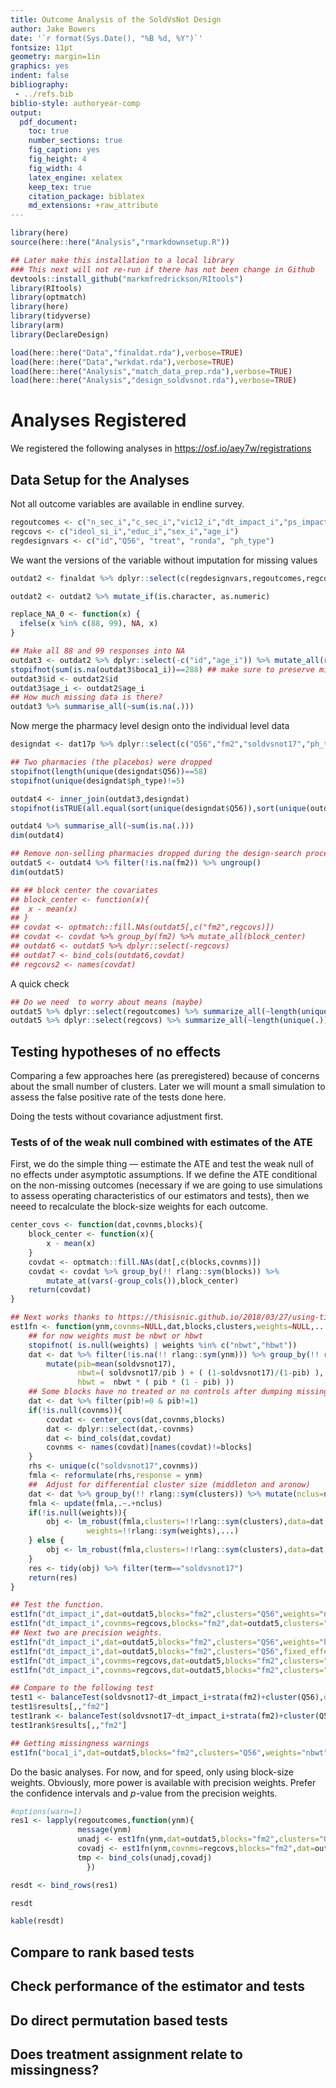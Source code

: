 ```yaml
---
title: Outcome Analysis of the SoldVsNot Design
author: Jake Bowers
date: '`r format(Sys.Date(), "%B %d, %Y")`'
fontsize: 11pt
geometry: margin=1in
graphics: yes
indent: false
bibliography:
 - ../refs.bib
biblio-style: authoryear-comp
output:
  pdf_document:
    toc: true
    number_sections: true
    fig_caption: yes
    fig_height: 4
    fig_width: 4
    latex_engine: xelatex
    keep_tex: true
    citation_package: biblatex
    md_extensions: +raw_attribute
---
```





```r
library(here)
source(here::here("Analysis","rmarkdownsetup.R"))
```

```r
## Later make this installation to a local library
### This next will not re-run if there has not been change in Github
devtools::install_github("markmfredrickson/RItools")
library(RItools)
library(optmatch)
library(here)
library(tidyverse)
library(arm)
library(DeclareDesign)
```


```r
load(here::here("Data","finaldat.rda"),verbose=TRUE)
load(here::here("Data","wrkdat.rda"),verbose=TRUE)
load(here::here("Analysis","match_data_prep.rda"),verbose=TRUE)
load(here::here("Analysis","design_soldvsnot.rda"),verbose=TRUE)
```

# Analyses Registered

We registered the following analyses in <https://osf.io/aey7w/registrations>

## Data Setup  for the Analyses

Not all outcome variables are available in endline survey.

```r
regoutcomes <- c("n_sec_i","c_sec_i","vic12_i","dt_impact_i","ps_impact_i","boca1_i","social_dis","activities_index")
regcovs <- c("ideol_si_i","educ_i","sex_i","age_i")
regdesignvars <- c("id","Q56", "treat", "ronda", "ph_type")
```

We want the versions of the variable without imputation for missing values

```r
outdat2 <- finaldat %>% dplyr::select(c(regdesignvars,regoutcomes,regcovs)) %>% filter(ronda==2018)

outdat2 <- outdat2 %>% mutate_if(is.character, as.numeric)

replace_NA_0 <- function(x) {
  ifelse(x %in% c(88, 99), NA, x)
}

## Make all 88 and 99 responses into NA
outdat3 <- outdat2 %>% dplyr::select(-c("id","age_i")) %>% mutate_all(replace_NA_0)
stopifnot(sum(is.na(outdat3$boca1_i))==288) ## make sure to preserve missings
outdat3$id <- outdat2$id
outdat3$age_i <- outdat2$age_i
## How much missing data is there?
outdat3 %>% summarise_all(~sum(is.na(.)))
```

Now merge the pharmacy level design onto the individual level data

```r
designdat <- dat17p %>% dplyr::select(c("Q56","fm2","soldvsnot17","ph_type","pscore1","pscore2"))

## Two pharmacies (the placebos) were dropped
stopifnot(length(unique(designdat$Q56))==58)
stopifnot(unique(designdat$ph_type)!=5)

outdat4 <- inner_join(outdat3,designdat)
stopifnot(isTRUE(all.equal(sort(unique(designdat$Q56)),sort(unique(outdat4$Q56)))))

outdat4 %>% summarise_all(~sum(is.na(.)))
dim(outdat4)

## Remove non-selling pharmacies dropped during the design-search process
outdat5 <- outdat4 %>% filter(!is.na(fm2)) %>% ungroup()
dim(outdat5)

## ## block center the covariates
## block_center <- function(x){
## 	x - mean(x)
## }
## covdat <- optmatch::fill.NAs(outdat5[,c("fm2",regcovs)])
## covdat <- covdat %>% group_by(fm2) %>% mutate_all(block_center)
## outdat6 <- outdat5 %>% dplyr::select(-regcovs)
## outdat7 <- bind_cols(outdat6,covdat)
## regcovs2 <- names(covdat)
```

A quick check 

```r
## Do we need  to worry about means (maybe)
outdat5 %>% dplyr::select(regoutcomes) %>% summarize_all(~length(unique(.)))
outdat5 %>% dplyr::select(regcovs) %>% summarize_all(~length(unique(.)))

```


## Testing hypotheses of no effects

Comparing a few approaches here (as preregistered) because of concerns about the small number of clusters. Later we will mount a small simulation to assess the false positive rate of the tests done here.

Doing the tests without covariance  adjustment first.



### Tests of of the weak null combined with estimates of the ATE

First, we do the simple thing --- estimate the ATE and test the weak null of no effects under asymptotic assumptions. If we define the ATE conditional on the non-missing outcomes (necessary if we are going to use simulations to assess operating characteristics of our estimators and tests), then we neeed to recalculate the block-size weights for each outcome.

```r

center_covs <- function(dat,covnms,blocks){
	block_center <- function(x){
		x - mean(x)
	}
	covdat <- optmatch::fill.NAs(dat[,c(blocks,covnms)])
	covdat <- covdat %>% group_by(!! rlang::sym(blocks)) %>%
		mutate_at(vars(-group_cols()),block_center)
	return(covdat)
}

## Next works thanks to https://thisisnic.github.io/2018/03/27/using-tidy-eval-with-dplyr-filter/
est1fn <- function(ynm,covnms=NULL,dat,blocks,clusters,weights=NULL,...){
	## for now weights must be nbwt or hbwt
	stopifnot( is.null(weights) | weights %in% c("nbwt","hbwt"))
	dat <- dat %>% filter(!is.na(!! rlang::sym(ynm))) %>% group_by(!! rlang::sym(blocks)) %>%
		mutate(pib=mean(soldvsnot17),
		       nbwt=( soldvsnot17/pib ) + ( (1-soldvsnot17)/(1-pib) ),
		       hbwt =  nbwt * ( pib * (1 - pib) ))
	## Some blocks have no treated or no controls after dumping missing data
	dat <- dat %>% filter(pib!=0 & pib!=1)
	if(!is.null(covnms)){
		covdat <- center_covs(dat,covnms,blocks)
		dat <- dplyr::select(dat,-covnms)
		dat <- bind_cols(dat,covdat)
		covnms <- names(covdat)[names(covdat)!=blocks]
	}
	rhs <- unique(c("soldvsnot17",covnms))
	fmla <- reformulate(rhs,response = ynm)
	##  Adjust for differential cluster size (middleton and aronow)
	dat <- dat %>% group_by(!! rlang::sym(clusters)) %>% mutate(nclus=n())
	fmla <- update(fmla,.~.+nclus)
	if(!is.null(weights)){
		obj <- lm_robust(fmla,clusters=!!rlang::sym(clusters),data=dat,
				 weights=!!rlang::sym(weights),...)
	} else {
		obj <- lm_robust(fmla,clusters=!!rlang::sym(clusters),data=dat,...)
	}
	res <- tidy(obj) %>% filter(term=="soldvsnot17")
	return(res)
}

## Test the function.
est1fn("dt_impact_i",dat=outdat5,blocks="fm2",clusters="Q56",weights="nbwt")
est1fn("dt_impact_i",covnms=regcovs,blocks="fm2",dat=outdat5,clusters="Q56",weights="nbwt")
## Next two are precision weights.
est1fn("dt_impact_i",dat=outdat5,blocks="fm2",clusters="Q56",weights="hbwt")
est1fn("dt_impact_i",dat=outdat5,blocks="fm2",clusters="Q56",fixed_effects=~fm2)
est1fn("dt_impact_i",covnms=regcovs,dat=outdat5,blocks="fm2",clusters="Q56",weights="hbwt")
est1fn("dt_impact_i",covnms=regcovs,dat=outdat5,blocks="fm2",clusters="Q56",fixed_effects=~fm2)

## Compare to the following test
test1 <- balanceTest(soldvsnot17~dt_impact_i+strata(fm2)+cluster(Q56),data=outdat5,report="all")
test1$results[,,"fm2"]
test1rank <- balanceTest(soldvsnot17~dt_impact_i+strata(fm2)+cluster(Q56),data=outdat5,report="all",post.alignment.transform=rank)
test1rank$results[,,"fm2"]

## Getting missingness warnings
est1fn("boca1_i",dat=outdat5,blocks="fm2",clusters="Q56",weights="nbwt")

```

Do the basic analyses. For now, and for speed, only using block-size weights.
Obviously, more power is available  with precision weights. Prefer the
confidence intervals and $p$-value from the precision weights.


```r

#options(warn=1)
res1 <- lapply(regoutcomes,function(ynm){
		       message(ynm)
		       unadj <- est1fn(ynm,dat=outdat5,blocks="fm2",clusters="Q56",weights="nbwt")
		       covadj <- est1fn(ynm,covnms=regcovs,blocks="fm2",dat=outdat5,clusters="Q56",weights="nbwt")
		       tmp <- bind_cols(unadj,covadj)
				 })

resdt <- bind_rows(res1)

resdt

kable(resdt)

```

## Compare to rank based tests

## Check performance of the estimator and tests 

## Do direct permutation based tests



## Does treatment assignment relate to missingness?









